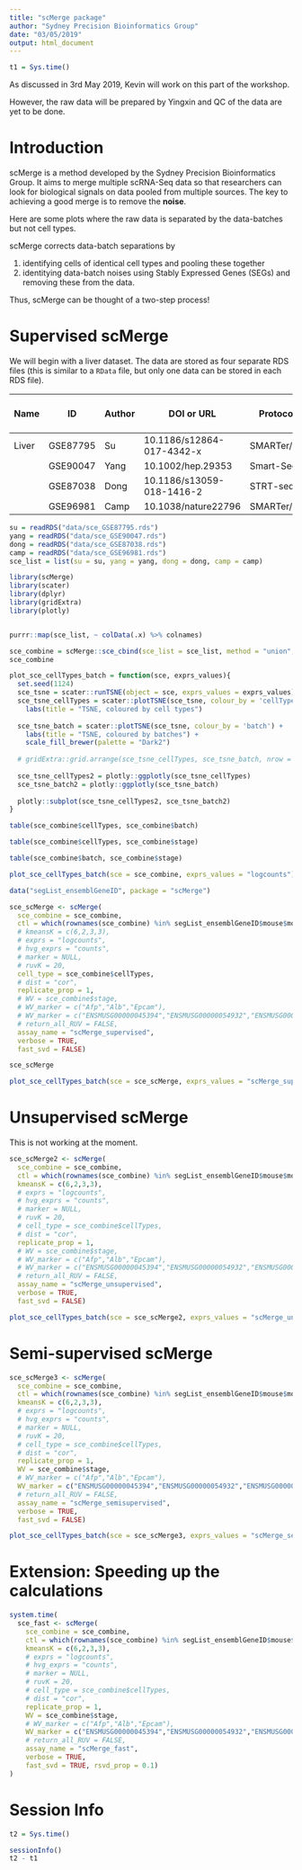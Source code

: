 ```yaml
---
title: "scMerge package"
author: "Sydney Precision Bioinformatics Group"
date: "03/05/2019"
output: html_document
---
```


```r
t1 = Sys.time()
```


As discussed in 3rd May 2019, Kevin will work on this part of the workshop.

However, the raw data will be prepared by Yingxin and QC of the data are yet to be done. 

# Introduction 

scMerge is a method developed by the Sydney Precision Bioinformatics Group. It aims to merge multiple scRNA-Seq data so that researchers can look for biological signals on data pooled from multiple sources. The key to achieving a good merge is to remove the **noise**. 

Here are some plots where the raw data is separated by the data-batches but not cell types. 


scMerge corrects data-batch separations by 

1. identifying cells of identical cell types and pooling these together
2. identitying data-batch noises using Stably Expressed Genes (SEGs) and removing these from the data. 

Thus, scMerge can be thought of a two-step process!

# Supervised scMerge

We will begin with a liver dataset. The data are stored as four separate RDS files (this is similar to a `RData` file, but only one data can be stored in each RDS file). 




| Name  | ID       | Author | DOI or URL                | Protocol   | Organism | Tissue | # of cell types | # of cells | # of batches |
|-------|----------|--------|---------------------------|------------|----------|--------|-----------------|------------|--------------|
| Liver | GSE87795 | Su     | 10.1186/s12864-017-4342-x | SMARTer/C1 | Mouse    | Liver  | 6               | 1236       | 6            |
|       | GSE90047 | Yang   | 10.1002/hep.29353         | Smart-Seq2 |          |        | 2               |            | 2            |
|       | GSE87038 | Dong   | 10.1186/s13059-018-1416-2 | STRT-seq   |          |        | 4               |            | 3            |
|       | GSE96981 | Camp   | 10.1038/nature22796       | SMARTer/C1 |          |        | 3               |            | 3            |


```r
su = readRDS("data/sce_GSE87795.rds")
yang = readRDS("data/sce_GSE90047.rds")
dong = readRDS("data/sce_GSE87038.rds")
camp = readRDS("data/sce_GSE96981.rds")
sce_list = list(su = su, yang = yang, dong = dong, camp = camp)
```


```r
library(scMerge)
library(scater)
library(dplyr)
library(gridExtra)
library(plotly)


purrr::map(sce_list, ~ colData(.x) %>% colnames)

sce_combine = scMerge::sce_cbind(sce_list = sce_list, method = "union", colData_names = c("cellTypes", "stage"))
sce_combine
```


```r
plot_sce_cellTypes_batch = function(sce, exprs_values){
  set.seed(1124)
  sce_tsne = scater::runTSNE(object = sce, exprs_values = exprs_values)
  sce_tsne_cellTypes = scater::plotTSNE(sce_tsne, colour_by = 'cellTypes') +
    labs(title = "TSNE, coloured by cell types")
  
  sce_tsne_batch = scater::plotTSNE(sce_tsne, colour_by = 'batch') +
    labs(title = "TSNE, coloured by batches") +
    scale_fill_brewer(palette = "Dark2")
  
  # gridExtra::grid.arrange(sce_tsne_cellTypes, sce_tsne_batch, nrow = 1)
  
  sce_tsne_cellTypes2 = plotly::ggplotly(sce_tsne_cellTypes)
  sce_tsne_batch2 = plotly::ggplotly(sce_tsne_batch)
  
  plotly::subplot(sce_tsne_cellTypes2, sce_tsne_batch2)
}
```


```r
table(sce_combine$cellTypes, sce_combine$batch)

table(sce_combine$cellTypes, sce_combine$stage)

table(sce_combine$batch, sce_combine$stage)

plot_sce_cellTypes_batch(sce = sce_combine, exprs_values = "logcounts")
```


```r
data("segList_ensemblGeneID", package = "scMerge")

sce_scMerge <- scMerge(
  sce_combine = sce_combine,
  ctl = which(rownames(sce_combine) %in% segList_ensemblGeneID$mouse$mouse_scSEG),
  # kmeansK = c(6,2,3,3),
  # exprs = "logcounts",
  # hvg_exprs = "counts",
  # marker = NULL,
  # ruvK = 20,
  cell_type = sce_combine$cellTypes,
  # dist = "cor",
  replicate_prop = 1,
  # WV = sce_combine$stage,
  # WV_marker = c("Afp","Alb","Epcam"),
  # WV_marker = c("ENSMUSG00000045394","ENSMUSG00000054932","ENSMUSG00000045394"),
  # return_all_RUV = FALSE,
  assay_name = "scMerge_supervised",
  verbose = TRUE,
  fast_svd = FALSE)
```

```r
sce_scMerge

plot_sce_cellTypes_batch(sce = sce_scMerge, exprs_values = "scMerge_supervised")
```



# Unsupervised scMerge

This is not working at the moment.

```r
sce_scMerge2 <- scMerge(
  sce_combine = sce_combine,
  ctl = which(rownames(sce_combine) %in% segList_ensemblGeneID$mouse$mouse_scSEG),
  kmeansK = c(6,2,3,3),
  # exprs = "logcounts",
  # hvg_exprs = "counts",
  # marker = NULL,
  # ruvK = 20,
  # cell_type = sce_combine$cellTypes,
  # dist = "cor",
  replicate_prop = 1,
  # WV = sce_combine$stage,
  # WV_marker = c("Afp","Alb","Epcam"),
  # WV_marker = c("ENSMUSG00000045394","ENSMUSG00000054932","ENSMUSG00000045394"),
  # return_all_RUV = FALSE,
  assay_name = "scMerge_unsupervised",
  verbose = TRUE,
  fast_svd = FALSE)
```


```r
plot_sce_cellTypes_batch(sce = sce_scMerge2, exprs_values = "scMerge_unsupervised")
```


# Semi-supervised scMerge

```r
sce_scMerge3 <- scMerge(
  sce_combine = sce_combine,
  ctl = which(rownames(sce_combine) %in% segList_ensemblGeneID$mouse$mouse_scSEG),
  kmeansK = c(6,2,3,3),
  # exprs = "logcounts",
  # hvg_exprs = "counts",
  # marker = NULL,
  # ruvK = 20,
  # cell_type = sce_combine$cellTypes,
  # dist = "cor",
  replicate_prop = 1,
  WV = sce_combine$stage,
  # WV_marker = c("Afp","Alb","Epcam"),
  WV_marker = c("ENSMUSG00000045394","ENSMUSG00000054932","ENSMUSG00000045394"),
  # return_all_RUV = FALSE,
  assay_name = "scMerge_semisupervised",
  verbose = TRUE,
  fast_svd = FALSE)
```


```r
plot_sce_cellTypes_batch(sce = sce_scMerge3, exprs_values = "scMerge_semisupervised")
```



# Extension: Speeding up the calculations


```r
system.time(
  sce_fast <- scMerge(
    sce_combine = sce_combine,
    ctl = which(rownames(sce_combine) %in% segList_ensemblGeneID$mouse$mouse_scSEG),
    kmeansK = c(6,2,3,3),
    # exprs = "logcounts",
    # hvg_exprs = "counts",
    # marker = NULL,
    # ruvK = 20,
    # cell_type = sce_combine$cellTypes,
    # dist = "cor",
    replicate_prop = 1,
    WV = sce_combine$stage,
    # WV_marker = c("Afp","Alb","Epcam"),
    WV_marker = c("ENSMUSG00000045394","ENSMUSG00000054932","ENSMUSG00000045394"),
    # return_all_RUV = FALSE,
    assay_name = "scMerge_fast",
    verbose = TRUE,
    fast_svd = TRUE, rsvd_prop = 0.1)
)
```


# Session Info


```r
t2 = Sys.time()
```



```r
sessionInfo()
t2 - t1
```

